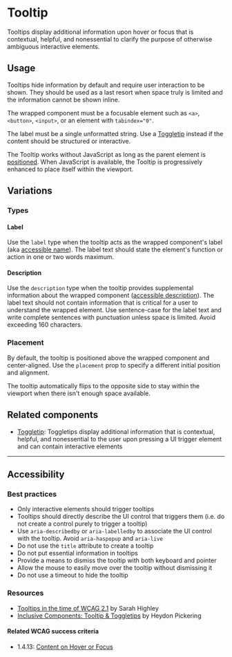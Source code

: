 
<Meta of={Stories} />

# Tooltip

<Status variant="stable" />

Tooltips display additional information upon hover or focus that is contextual, helpful, and nonessential to clarify the purpose of otherwise ambiguous interactive elements.

<Story of={Stories.Base} />
<Props />

## Usage

Tooltips hide information by default and require user interaction to be shown. They should be used as a last resort when space truly is limited and the information cannot be shown inline.

The wrapped component must be a focusable element such as `<a>`, `<button>`, `<input>`, or an element with `tabindex="0"`.

The label must be a single unformatted string. Use a [Toggletip](Components/Toggletip/Docs) instead if the content should be structured or interactive.

The Tooltip works without JavaScript as long as the parent element is [positioned](https://developer.mozilla.org/en-US/docs/Web/CSS/position#types_of_positioning). When JavaScript is available, the Tooltip is progressively enhanced to place itself within the viewport.

## Variations

### Types

<Story of={Stories.Types} />

#### Label

Use the `label` type when the tooltip acts as the wrapped component's label (aka [accessible name](https://w3c.github.io/accname/#dfn-accessible-name)). The label text should state the element's function or action in one or two words maximum.

#### Description

Use the `description` type when the tooltip provides supplemental information about the wrapped component ([accessible description](https://w3c.github.io/accname/#dfn-accessible-description)). The label text should not contain information that is critical for a user to understand the wrapped element. Use sentence-case for the label text and write complete sentences with punctuation unless space is limited. Avoid exceeding 160 characters.

### Placement

By default, the tooltip is positioned above the wrapped component and center-aligned. Use the `placement` prop to specify a different initial position and alignment.

The tooltip automatically flips to the opposite side to stay within the viewport when there isn't enough space available.

<Story of={Stories.Placements} />

## Related components

- [Toggletip](Components/Toggletip/Docs): Toggletips display additional information that is contextual, helpful, and nonessential to the user upon pressing a UI trigger element and can contain interactive elements

---

## Accessibility

### Best practices

- Only interactive elements should trigger tooltips
- Tooltips should directly describe the UI control that triggers them (i.e. do not create a control purely to trigger a tooltip)
- Use `aria-describedby` or `aria-labelledby` to associate the UI control with the tooltip. Avoid `aria-haspopup` and `aria-live`
- Do not use the `title` attribute to create a tooltip
- Do not put essential information in tooltips
- Provide a means to dismiss the tooltip with both keyboard and pointer
- Allow the mouse to easily move over the tooltip without dismissing it
- Do not use a timeout to hide the tooltip

### Resources

- [Tooltips in the time of WCAG 2.1](https://sarahmhigley.com/writing/tooltips-in-wcag-21/) by Sarah Highley
- [Inclusive Components: Tooltip & Toggletips](https://inclusive-components.design/tooltips-toggletips/) by Heydon Pickering

#### Related WCAG success criteria

- 1.4.13: [Content on Hover or Focus](https://www.w3.org/WAI/WCAG21/Understanding/content-on-hover-or-focus.html)
